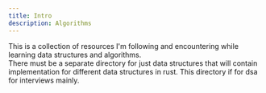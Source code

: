 ```yaml
---
title: Intro
description: Algorithms
---
```

This is a collection of resources I'm following and encountering while learning data structures and algorithms.  
There must be a separate directory for just data structures that will contain implementation for different data structures in rust. This directory if for dsa for interviews mainly. 
